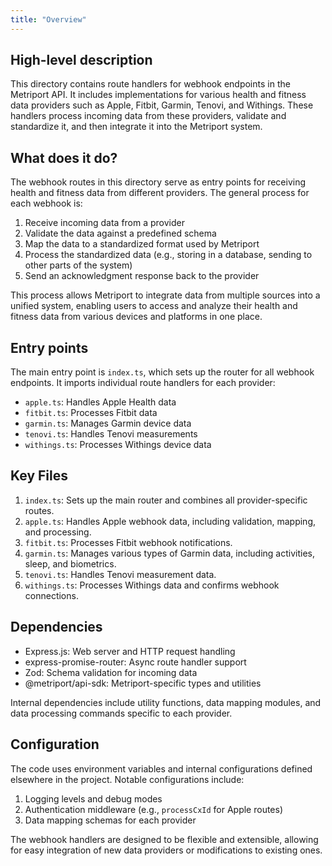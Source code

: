 ```yaml
---
title: "Overview"
---
```


## High-level description
This directory contains route handlers for webhook endpoints in the Metriport API. It includes implementations for various health and fitness data providers such as Apple, Fitbit, Garmin, Tenovi, and Withings. These handlers process incoming data from these providers, validate and standardize it, and then integrate it into the Metriport system.

## What does it do?
The webhook routes in this directory serve as entry points for receiving health and fitness data from different providers. The general process for each webhook is:

1. Receive incoming data from a provider
2. Validate the data against a predefined schema
3. Map the data to a standardized format used by Metriport
4. Process the standardized data (e.g., storing in a database, sending to other parts of the system)
5. Send an acknowledgment response back to the provider

This process allows Metriport to integrate data from multiple sources into a unified system, enabling users to access and analyze their health and fitness data from various devices and platforms in one place.

## Entry points
The main entry point is `index.ts`, which sets up the router for all webhook endpoints. It imports individual route handlers for each provider:

- `apple.ts`: Handles Apple Health data
- `fitbit.ts`: Processes Fitbit data
- `garmin.ts`: Manages Garmin device data
- `tenovi.ts`: Handles Tenovi measurements
- `withings.ts`: Processes Withings device data

## Key Files
1. `index.ts`: Sets up the main router and combines all provider-specific routes.
2. `apple.ts`: Handles Apple webhook data, including validation, mapping, and processing.
3. `fitbit.ts`: Processes Fitbit webhook notifications.
4. `garmin.ts`: Manages various types of Garmin data, including activities, sleep, and biometrics.
5. `tenovi.ts`: Handles Tenovi measurement data.
6. `withings.ts`: Processes Withings data and confirms webhook connections.

## Dependencies
- Express.js: Web server and HTTP request handling
- express-promise-router: Async route handler support
- Zod: Schema validation for incoming data
- @metriport/api-sdk: Metriport-specific types and utilities

Internal dependencies include utility functions, data mapping modules, and data processing commands specific to each provider.

## Configuration
The code uses environment variables and internal configurations defined elsewhere in the project. Notable configurations include:

1. Logging levels and debug modes
2. Authentication middleware (e.g., `processCxId` for Apple routes)
3. Data mapping schemas for each provider

The webhook handlers are designed to be flexible and extensible, allowing for easy integration of new data providers or modifications to existing ones.